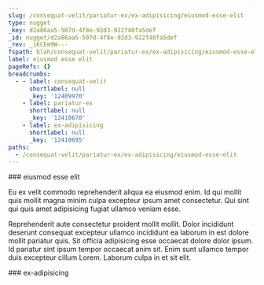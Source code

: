 ```yaml
---
slug: /consequat-velit/pariatur-ex/ex-adipisicing/eiusmod-esse-elit
type: nugget
_key: d2a86aa5-507d-4f8e-92d3-922f40fa5def
_id: nugget/d2a86aa5-507d-4f8e-92d3-922f40fa5def
_rev: _iKCEm9W---
fspath: blah/consequat-velit/pariatur-ex/ex-adipisicing/eiusmod-esse-elit.md
label: eiusmod esse elit
pageRefs: {}
breadcrumbs:
  - - label: consequat-velit
      shortlabel: null
      _key: '12409970'
    - label: pariatur-ex
      shortlabel: null
      _key: '12410670'
    - label: ex-adipisicing
      shortlabel: null
      _key: '12410695'
paths:
  - /consequat-velit/pariatur-ex/ex-adipisicing/eiusmod-esse-elit
---
```


<NuggetArea>
<Nugget slug="/consequat-velit/pariatur-ex/ex-adipisicing/eiusmod-esse-elit" type="nugget" _key="d2a86aa5-507d-4f8e-92d3-922f40fa5def" _id="nugget/d2a86aa5-507d-4f8e-92d3-922f40fa5def" _rev="_iKCEm9W---" fspath="blah/consequat-velit/pariatur-ex/ex-adipisicing/eiusmod-esse-elit.md" label="eiusmod esse elit" paths="/consequat-velit/pariatur-ex/ex-adipisicing/eiusmod-esse-elit">
<NuggetBody>
### eiusmod esse elit

Eu ex velit commodo reprehenderit aliqua ea eiusmod enim. Id qui mollit quis mollit magna minim culpa excepteur ipsum amet consectetur. Qui sint qui quis amet adipisicing fugiat ullamco veniam esse.

Reprehenderit aute consectetur proident mollit mollit. Dolor incididunt deserunt consequat excepteur ullamco incididunt ea laborum in est dolore mollit pariatur quis. Sit officia adipisicing esse occaecat dolore dolor ipsum. Id pariatur sint ipsum tempor occaecat anim sit. Enim sunt ullamco tempor duis excepteur cillum Lorem. Laborum culpa in et sit elit.

</NuggetBody>
<Breadcrumbs>
<Crumbs>
<Crumb _key="12409970" label="consequat-velit" /><Crumb _key="12410670" label="pariatur-ex" /><Crumb _key="12410695" label="ex-adipisicing" />
</Crumbs>
</Breadcrumbs>
</Nugget>

<NuggetsInbound>
</NuggetsInbound>
<NuggetsOutbound>
</NuggetsOutbound>
</NuggetArea>
<PassagesInbound>
<Passage direction="inbound" type="passage" _key="12410695" _id="passage/12410695" _rev="_iKCEm9S--B" label="ex-adipisicing" passage="ex-adipisicing" fspath="blah/consequat-velit/pariatur-ex/ex-adipisicing" paths="/consequat-velit/pariatur-ex/ex-adipisicing" slug="/consequat-velit/pariatur-ex/ex-adipisicing">
<NuggetBody>
### ex-adipisicing

</NuggetBody>
<Breadcrumbs>
<Crumbs>
<Crumb _key="12409970" label="consequat-velit" /><Crumb _key="12410670" label="pariatur-ex" />
</Crumbs>
</Breadcrumbs>
</Passage>

</PassagesInbound>
<PassagesOutbound>
</PassagesOutbound>